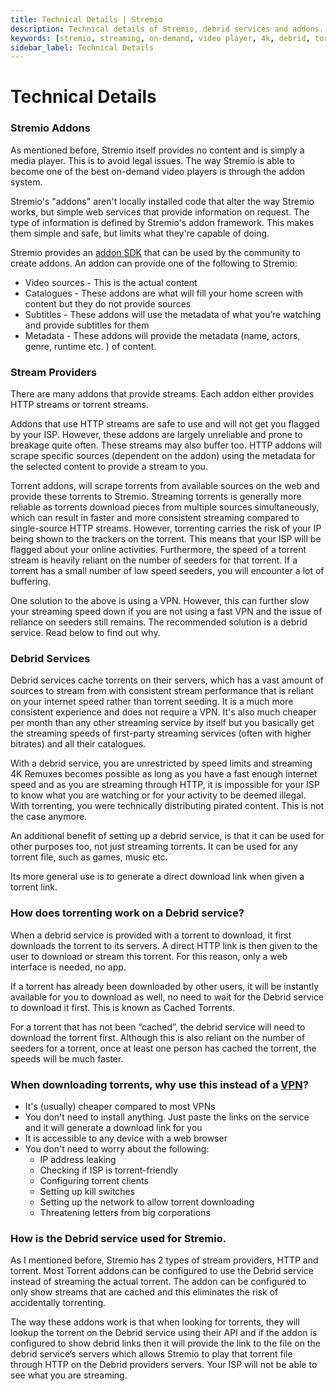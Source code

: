 ```yaml
---
title: Technical Details | Stremio
description: Technical details of Stremio, debrid services and addons.
keywords: [stremio, streaming, on-demand, video player, 4k, debrid, torrenting, streaming service, addons, media player, streamer, streaming service, movies, tv shows, streaming service, streaming app, streaming device, streaming platform, movie website, free movie, stremio guide]
sidebar_label: Technical Details
---
```

# Technical Details

### Stremio Addons

As mentioned before, Stremio itself provides no content and is simply a media player. This is to avoid legal issues. The way Stremio is able to become one of the best on-demand video players is through the addon system. 

Stremio's "addons" aren't locally installed code that alter the way Stremio works, but simple web services that provide information on request. The type of information is defined by Stremio's addon framework. This makes them simple and safe, but limits what they're capable of doing.

Stremio provides an [addon SDK](https://github.com/Stremio/stremio-addon-sdk) that can be used by the community to create addons. An addon can provide one of the following to Stremio:

- Video sources - This is the actual content
- Catalogues - These addons are what will fill your home screen with content but they do not provide sources
- Subtitles - These addons will use the metadata of what you’re watching and provide subtitles for them
- Metadata - These addons will provide the metadata (name, actors, genre, runtime etc. ) of content.

### Stream Providers

There are many addons that provide streams. Each addon either provides HTTP streams or torrent streams. 

Addons that use HTTP streams are safe to use and will not get you flagged by your ISP. However, these addons are largely unreliable and prone to breakage quite often. These streams may also buffer too. HTTP addons will scrape specific sources (dependent on the addon) using the metadata for the selected content to provide a stream to you.

Torrent addons, will scrape torrents from available sources on the web and provide these torrents to Stremio. Streaming torrents is generally more reliable as torrents download pieces from multiple sources simultaneously, which can result in faster and more consistent streaming compared to single-source HTTP streams. However, torrenting carries the risk of your IP being shown to the trackers on the torrent. This means that your ISP will be flagged about your online activities. Furthermore, the speed of a torrent stream is heavily reliant on the number of seeders for that torrent. If a torrent has a small number of low speed seeders, you will encounter a lot of buffering. 

One solution to the above is using a VPN. However, this can further slow your streaming speed down if you are not using a fast VPN and the issue of reliance on seeders still remains. The recommended solution is a debrid service. Read below to find out why.

### Debrid Services

Debrid services cache torrents on their servers, which has a vast amount of sources to stream from with consistent stream performance that is reliant on your internet speed rather than torrent seeding. It is a much more consistent experience and does not require a VPN. It's also much cheaper per month than any other streaming service by itself but you basically get the streaming speeds of first-party streaming services (often with higher bitrates) and all their catalogues.

With a debrid service, you are unrestricted by speed limits and streaming 4K Remuxes becomes possible as long as you have a fast enough internet speed and as you are streaming through HTTP, it is impossible for your ISP to know what you are watching or for your activity to be deemed illegal. With torrenting, you were technically distributing pirated content. This is not the case anymore.

An additional benefit of setting up a debrid service, is that it can be used for other purposes too, not just streaming torrents. It can be used for any torrent file, such as games, music etc.

Its more general use is to generate a direct download link when given a torrent link.

### **How does torrenting work on a Debrid service?**

When a debrid service is provided with a torrent to download, it first downloads the torrent to its servers. A direct HTTP link is then given to the user to download or stream this torrent. For this reason, only a web interface is needed, no app.

If a torrent has already been downloaded by other users, it will be instantly available for you to download as well, no need to wait for the Debrid service to download it first. This is known as Cached Torrents.

For a torrent that has not been “cached”, the debrid service will need to download the torrent first. Although this is also reliant on the number of seeders for a torrent, once at least one person has cached the torrent, the speeds will be much faster. 

### **When downloading torrents, why use this instead of a [VPN](https://en.wikipedia.org/wiki/Virtual_private_network)?**

- It's (usually) cheaper compared to most VPNs
- You don't need to install anything. Just paste the links on the service and it will generate a download link for you
- It is accessible to any device with a web browser
- You don't need to worry about the following:
    - IP address leaking
    - Checking if ISP is torrent-friendly
    - Configuring torrent clients
    - Setting up kill switches
    - Setting up the network to allow torrent downloading
    - Threatening letters from big corporations

### How is the Debrid service used for Stremio.

As I mentioned before, Stremio has 2 types of stream providers, HTTP and torrent. Most Torrent addons can be configured to use the Debrid service instead of streaming the actual torrent. The addon can be configured to only show streams that are cached and this eliminates the risk of accidentally torrenting. 

The way these addons work is that when looking for torrents, they will lookup the torrent on the Debrid service using their API and if the addon is configured to show debrid links then it will provide the link to the file on the debrid service’s servers which allows Stremio to play that torrent file through HTTP on the Debrid providers servers. Your ISP will not be able to see what you are streaming.